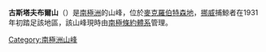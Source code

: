 {{coord|67|51|S|66|9|E|source:GNIS|display=title}}

'''古斯塔夫布爾山'''（{{lang-en|Gustav Bull Mountains}}）是[[南極洲|南極洲]]的山峰，位於[[麥克羅伯特森地|麥克羅伯特森地]]，[[挪威|挪威]]捕鯨者在1931年初踏足該地區，該山峰現時由[[南極條約體系|南極條約體系]]管理。

{{DEFAULTSORT:Gustav Bull Mountains}}
[[Category:南極洲山峰|Category:南極洲山峰]]


{{MacRobertsonLand-geo-stub}}
